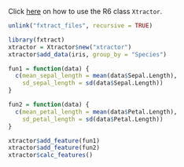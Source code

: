 Click [here](https://quayau.github.io/fxtract/docs/articles/tutorial/xtractor.html) on how to use the R6 class `Xtractor`.

```r
unlink("fxtract_files", recursive = TRUE)
```

```r
library(fxtract)
xtractor = Xtractor$new("xtractor")
xtractor$add_data(iris, group_by = "Species")

fun1 = function(data) {
  c(mean_sepal_length = mean(data$Sepal.Length),
    sd_sepal_length = sd(data$Sepal.Length))
}

fun2 = function(data) {
  c(mean_petal_length = mean(data$Petal.Length),
    sd_petal_length = sd(data$Petal.Length))
}

xtractor$add_feature(fun1)
xtractor$add_feature(fun2)
xtractor$calc_features()
```


